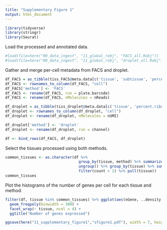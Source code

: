 ```yaml
---
title: "Supplementary Figure 1"
output: html_document
---
```


```r
library(tidyverse)
library(stringr)
library(Seurat)
```

Load the processed and annotated data.

```r
#load(file=here("00_data_ingest", "11_global_robj", "FACS_all.Robj"))
#load(file=here("00_data_ingest", "11_global_robj", "droplet_all.Robj"))
```

Gather and merge per-cell metadata from FACS and droplet.
```r
df_FACS = as_tibble(tiss_FACS@meta.data[c('tissue', 'subtissue', 'percent.ribo', 'percent.Rn45s','nGene', 'plate.barcode', 'nReads')])
df_FACS <- rownames_to_column(df_FACS, "cell")
df_FACS['method'] <- 'FACS'
df_FACS <- rename(df_FACS, run = plate.barcode)
df_FACS <- rename(df_FACS, nMolecules = nReads)

df_droplet = as_tibble(tiss_droplet@meta.data[c('tissue', 'percent.ribo', 'nGene','channel', 'percent.Rn45s', 'nUMI')])
df_droplet <- rownames_to_column(df_droplet, "cell")
df_droplet <- rename(df_droplet, nMolecules = nUMI)

df_droplet['method'] <- 'droplet'
df_droplet <- rename(df_droplet, run = channel)

df <- bind_rows(df_FACS, df_droplet)
```

Select the tissues processed using both methods.

```r
common_tissues <- as.character(df %>% 
                                 group_by(tissue, method) %>% summarize(count = n()) %>% 
                                 ungroup() %>% group_by(tissue) %>% summarize(count = n()) %>% 
                                 filter(count > 1) %>% pull(tissue))
common_tissues
```


Plot the histograms of the number of genes per cell for each tissue and method.

```r
filter(df, tissue %in% common_tissues) %>% ggplot(aes(nGene, ..density..,colour = method)) + 
  geom_freqpoly(binwidth = 300) +
  facet_wrap(~ tissue, ncol = 4) + 
  ggtitle("Number of genes expressed")

ggsave(here("11_supplementary_figure1","sfigure1.pdf"), width = 7, height = 7, units = "in")
```
